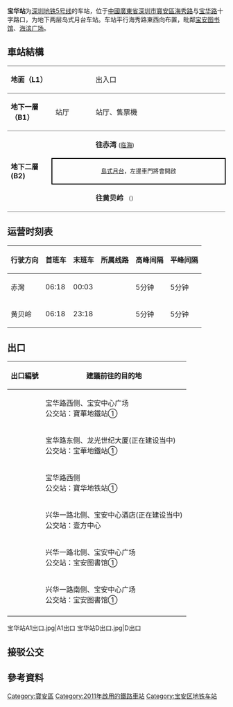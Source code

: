 {{noteTA
|G1=Transport
}}
{{Distinguish|宝华山站}}
{{Pathnav|深圳地鐵}}
{{Infobox station
|name = 宝华
|image = Shenzhen Metro Line 5 Baohua Sta Platform.jpg
|imageintro =
|eng_name = Baohua
|borough = {{CHN}}[[廣東省|廣東省]][[深圳市|深圳市]][[寶安區|寶安區]]
|address = [[海秀路|海秀路]]与[[宝华路|宝华路]]十字路口
|coordinates = {{coord|22|32|59|N|113|53|7|E|display=it|type:railwaystation}}
|colour = 
|line = {{深圳地鐵|5|sl}}
|platform = 2
|exits = 4
|hours =
|openhours =
|opened = 2011年6月22日
|services = {{Adjacent stations|system=Shenzhen Metro |line1=5|left1=寶安中心|right1=臨海|to-left1=黃貝嶺|to-right1=赤灣}}|
|type = [[地下車站|地下車站]]
|platformtype =[[島式月台|島式月台]]
|linecolour = {{深圳地铁色彩|5}}
|route_map = {{Routemap|inline=yes|legend=no|map=
 \utSTRf!~MFADEg\utSTRg!~MFADEg\~~ ~~ ~~{{RoutemapRoute|Licon=U|{{站|临海}}}}
\uextSTRgq\uetKRZtu\uetKRZtu\uextSTRgq\~~{{rmri|l}} {{深圳地铁|11|c}}往[[碧头站|碧头]]
\uextSTRfq\uetKRZtu\uetKRZtu\uextSTRfq\~~{{深圳地铁|11|c}}往[[福田站_(地铁)|福田]] {{rmri|r}}
\utSTR+BSl\utSTR+BSr!~num1r\~~ ~~ '''B2'''
utSTR+BSl!~num2l\utSTR+BSr
\utSTRf!~MFADEf\utSTRg!~MFADEf\~~ ~~ ~~{{RoutemapRoute|Licon=D|{{站|宝安中心}}}}
}}}}

'''宝华站'''为[[深圳地铁5号线|深圳地铁5号线]]的车站，位于[[中華人民共和國|中國]][[廣東省|廣東省]][[深圳市|深圳市]][[寶安區|寶安區]][[海秀路|海秀路]]与[[宝华路|宝华路]]十字路口，为地下两层岛式月台车站。车站平行海秀路東西向布置，毗鄰[[宝安图书馆|宝安图书馆]]、[[海滨广场|海滨广场]]。

==車站結構==
{|cellspacing=0 cellpadding=3
|-
|style="border-top:solid 1px gray;border-bottom:solid 1px gray;" valign=top width=100|'''地面（L1）'''
|style="border-top:solid 1px gray;border-bottom:solid 1px gray;" valign=top width=100|
|style="border-top:solid 1px gray;border-bottom:solid 1px gray;" valign=top width=390|出入口
|-
|style="border-top:solid 1px gray;border-bottom:solid 1px gray;" valign=top width=100|'''地下一層（B1）'''
|style="border-top:solid 1px gray;border-bottom:solid 1px gray;" valign=top width=100|站厅
|style="border-top:solid 1px gray;border-bottom:solid 1px gray;" valign=top width=390|站厅、售票機
|-
|style="border-bottom:solid 1px gray;" rowspan=3 valign=top|'''地下二層(B2)'''
|
|{{arrow|L}} '''{{深圳地鐵|5|c}}往赤湾''' <small>([[临海站_(深圳)|临海]])</small>
|-
|style="border-right:solid 2px black;border-left:solid 2px black;border-top:solid 2px black;border-bottom:solid 2px black;" colspan=2|<center><small>[[島式月台|島式月台]]，左邊車門將會開啟</small></center>
|-
|style="border-bottom:solid 1px gray;"|
|style="border-bottom:solid 1px gray;"|'''{{深圳地鐵|5|c}}往黄贝岭''' <small>（{{站|宝安中心}}）</small> {{arrow|R}}
|}

==运营时刻表==
{| class="wikitable"
|-
! 行驶方向 !! 首班车 !! 末班车 !! 所属线路 !! 高峰间隔 !! 平峰间隔
|-
|赤灣||06:18||00:03||{{深圳地鐵|5|c}}||5分钟||5分钟
|-
|黄贝岭||06:18||23:18||{{深圳地鐵|5|c}}||5分钟||5分钟
|}

==出口==
{| class="wikitable"
! 出口編號 !!建議前往的目的地
|-
| {{港鐵出口|A|1}} ||宝华路西侧、宝安中心广场<br>公交站：寶華地鐵站①
|-
| {{港鐵出口|A|2}} ||宝华路东侧、龙光世纪大厦(正在建设当中) <br>公交站：宝華地鐵站①
|-
| {{港鐵出口|B|1}} || 宝华路西侧<br>公交站：寶华地铁站①
|-
| {{港鐵出口|B|2}} ||兴华一路北侧、宝安中心酒店(正在建设当中) <br>公交站：壹方中心
|-
| {{港鐵出口|C|附=升}} ||兴华一路北侧、宝安中心广场<br>公交站：宝安图書馆①
|-
| {{港鐵出口|D}} ||兴华一路南侧、宝安中心广场<br>公交站：宝安图書馆①
|-
| bgcolor="#EEEEEE" colspan=2 | {{港鐵出口|註=升}}
|}
<gallery>
宝华站A1出口.jpg|A1出口
宝华站D出口.jpg|D出口
</gallery>

==接驳公交==
{{深圳公交巴士列表|车站名=宝华地铁站①<br>靠近{{港鐵出口|A|1}}、{{港鐵出口|A|2}} 、{{港鐵出口|B|1}} |B828|M379|M558}}
{{深圳公交巴士列表|车站名=宝安图書馆①<br>靠近{{港鐵出口|C}}、{{港鐵出口|D}}|B828|M235|M379|M578}}
{{深圳公交巴士列表|车站名=壹方中心<br>靠近{{港鐵出口|B|2}}|B826}}

==參考資料==
{{深圳地鐵5號線車站}}
{{reflist}}

{{深圳地鐵車站列表|SZM}}

[[Category:寶安區|Category:寶安區]]
[[Category:2011年啟用的鐵路車站|Category:2011年啟用的鐵路車站]]
[[Category:宝安区地铁车站|Category:宝安区地铁车站]]